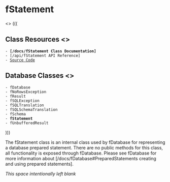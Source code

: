 = fStatement =
<<css mode="next" class="sidebar">>
(((
== Class Resources <<toc skip>> ==
 - '''[/docs/fStatement Class Documentation]'''
 - [/api/fStatement API Reference]
 - [https://github.com/flourishlib/flourish-classes/blob/master/fStatement.php Source Code]

== Database Classes <<toc skip>> ==
 - fDatabase
 - fNoRowsException
 - fResult
 - fSQLException
 - fSQLTranslation
 - fSQLSchemaTranslation
 - fSchema
 - '''fStatement'''
 - fUnbufferedResult
)))

The fStatement class is an internal class used by fDatabase for representing a database prepared statement. There are no public methods for this class, all functionality is exposed through fDatabase. Please see fDatabase for more information about [/docs/fDatabase#PreparedStatements creating and using prepared statements].

''This space intentionally left blank''